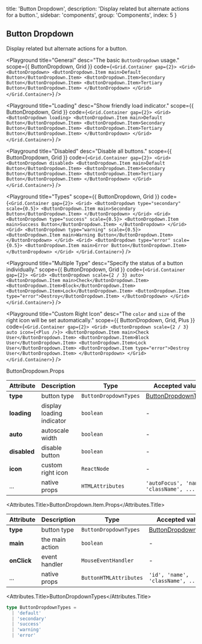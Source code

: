 
  title: 'Button Dropdown',
  description: 'Display related but alternate actions for a button.',
  sidebar: 'components',
  group: 'Components',
  index: 5
}

## Button Dropdown

Display related but alternate actions for a button.

<Playground
  title="General"
  desc="The basic `ButtonDropdown` usage."
  scope={{ ButtonDropdown, Grid }}
  code={`
<Grid.Container gap={2}>
  <Grid>
    <ButtonDropdown>
      <ButtonDropdown.Item main>Default Button</ButtonDropdown.Item>
      <ButtonDropdown.Item>Secondary Button</ButtonDropdown.Item>
      <ButtonDropdown.Item>Tertiary Button</ButtonDropdown.Item>
    </ButtonDropdown>
  </Grid>
</Grid.Container>
`}
/>

<Playground
  title="Loading"
  desc="Show friendly load indicator."
  scope={{ ButtonDropdown, Grid }}
  code={`
<Grid.Container gap={2}>
  <Grid>
    <ButtonDropdown loading>
      <ButtonDropdown.Item main>Default Button</ButtonDropdown.Item>
      <ButtonDropdown.Item>Secondary Button</ButtonDropdown.Item>
      <ButtonDropdown.Item>Tertiary Button</ButtonDropdown.Item>
    </ButtonDropdown>
  </Grid>
</Grid.Container>
`}
/>

<Playground
  title="Disabled"
  desc="Disable all buttons."
  scope={{ ButtonDropdown, Grid }}
  code={`
<Grid.Container gap={2}>
  <Grid>
    <ButtonDropdown disabled>
      <ButtonDropdown.Item main>Default Button</ButtonDropdown.Item>
      <ButtonDropdown.Item>Secondary Button</ButtonDropdown.Item>
      <ButtonDropdown.Item>Tertiary Button</ButtonDropdown.Item>
    </ButtonDropdown>
  </Grid>
</Grid.Container>
`}
/>

<Playground
  title="Types"
  scope={{ ButtonDropdown, Grid }}
  code={`
<Grid.Container gap={2}>
  <Grid>
    <ButtonDropdown type="secondary" scale={0.5}>
      <ButtonDropdown.Item main>Secondary Button</ButtonDropdown.Item>
    </ButtonDropdown>
  </Grid>
  <Grid>
    <ButtonDropdown type="success" scale={0.5}>
      <ButtonDropdown.Item main>Success Button</ButtonDropdown.Item>
    </ButtonDropdown>
  </Grid>
  <Grid>
    <ButtonDropdown type="warning" scale={0.5}>
      <ButtonDropdown.Item main>Warning Button</ButtonDropdown.Item>
    </ButtonDropdown>
  </Grid>
  <Grid>
    <ButtonDropdown type="error" scale={0.5}>
      <ButtonDropdown.Item main>Error Button</ButtonDropdown.Item>
    </ButtonDropdown>
  </Grid>
</Grid.Container>
`}
/>

<Playground
  title="Multiple Type"
  desc="Specify the status of a button individually."
  scope={{ ButtonDropdown, Grid }}
  code={`
<Grid.Container gap={2}>
  <Grid>
    <ButtonDropdown scale={2 / 3} auto>
      <ButtonDropdown.Item main>Check</ButtonDropdown.Item>
      <ButtonDropdown.Item>Block</ButtonDropdown.Item>
      <ButtonDropdown.Item>Lock</ButtonDropdown.Item>
      <ButtonDropdown.Item type="error">Destroy</ButtonDropdown.Item>
    </ButtonDropdown>
  </Grid>
</Grid.Container>
`}
/>

<Playground
  title="Custom Right Icon"
  desc="The `color` and `size` of the right icon will be set automatically."
  scope={{ ButtonDropdown, Grid, Plus }}
  code={`
<Grid.Container gap={2}>
  <Grid>
    <ButtonDropdown scale={2 / 3} auto icon={<Plus />}>
      <ButtonDropdown.Item main>Check User</ButtonDropdown.Item>
      <ButtonDropdown.Item>Block User</ButtonDropdown.Item>
      <ButtonDropdown.Item>Lock User</ButtonDropdown.Item>
      <ButtonDropdown.Item type="error">Destroy User</ButtonDropdown.Item>
    </ButtonDropdown>
  </Grid>
</Grid.Container>
`}
/>

<Attributes edit="/pages/docs/components/button-dropdown.mdx">
<Attributes.Title>ButtonDropdown.Props</Attributes.Title>

| Attribute    | Description               | Type                  | Accepted values                             | Default              |
| ------------ | ------------------------- | --------------------- | ------------------------------------------- | -------------------- |
| **type**     | button type               | `ButtonDropdownTypes` | [ButtonDropdownTypes](#buttondropdowntypes) | `default`            |
| **loading**  | display loading indicator | `boolean`             | -                                           | `false`              |
| **auto**     | autoscale width           | `boolean`             | -                                           | `false`              |
| **disabled** | disable button            | `boolean`             | -                                           | `false`              |
| **icon**     | custom right icon         | `ReactNode`           | -                                           | `ButtonDropdownIcon` |
| ...          | native props              | `HTMLAttributes`      | `'autoFocus', 'name', 'className', ...`     | -                    |

<Attributes.Title>ButtonDropdown.Item.Props</Attributes.Title>

| Attribute   | Description     | Type                   | Accepted values                             | Default   |
| ----------- | --------------- | ---------------------- | ------------------------------------------- | --------- |
| **type**    | button type     | `ButtonDropdownTypes`  | [ButtonDropdownTypes](#buttondropdowntypes) | `default` |
| **main**    | the main action | `boolean`              | -                                           | `false`   |
| **onClick** | event handler   | `MouseEventHandler`    | -                                           | -         |
| ...         | native props    | `ButtonHTMLAttributes` | `'id', 'name', 'className', ...`            | -         |

<Attributes.Title>ButtonDropdownTypes</Attributes.Title>

```ts
type ButtonDropdownTypes =
  | 'default'
  | 'secondary'
  | 'success'
  | 'warning'
  | 'error'
```

</Attributes>


